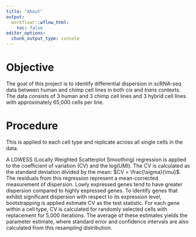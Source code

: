 ```yaml
---
title: "About"
output:
  workflowr::wflow_html:
    toc: false
editor_options:
  chunk_output_type: console
---
```


# Objective
The goal of this project is to identify differential dispersion in scRNA-seq data between human and chimp cell lines in both *cis* and *trans* contexts. The data consists of 3 human and 3 chimp cell lines and 3 hybrid cell lines with approximately 65,000 cells per line.


# Procedure

This is applied to each cell type and replicate across all single cells in the data.

A LOWESS (Locally Weighted Scatterplot Smoothing) regression is applied to the coefficient of variation (CV) and the log(UMI). The CV is calculated as the standard deviation divided by the mean: $CV = \frac{\sigma}{\mu}$. The residuals from this regression represent a mean-corrected measurement of dispersion. Lowly expressed genes tend to have greater dispersion compared to highly expressed genes. To identify genes that exhibit significant dispersion with respect to its expression level, bootstrapping is applied estimate CV as the test statistic. For each gene within a cell type, CV is calculated for randomly selected cells with replacement for 5,000 iterations. The average of these estimates yields the parameter estimate, where standard error and confidence intervals are also calculated from this resampling distribution.

